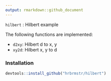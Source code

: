 ```yaml
---
output: rmarkdown::github_document
---
```

`hilbert` : Hilbert example

The following functions are implemented:

- `d2xy`:	Hilbert d to x, y
- `xy2d`:	Hilbert x, y to d

### Installation

```r
devtools::install_github("hrbrmstr/hilbert")
```

